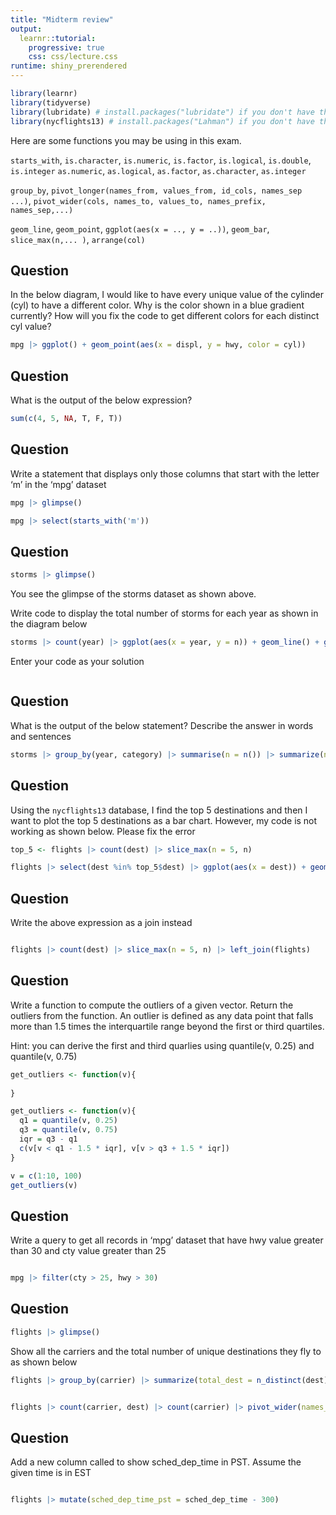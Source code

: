 ```yaml
---
title: "Midterm review"
output:
  learnr::tutorial:
    progressive: true
    css: css/lecture.css
runtime: shiny_prerendered
---
```



```r
library(learnr)
library(tidyverse)
library(lubridate) # install.packages("lubridate") if you don't have this
library(nycflights13) # install.packages("Lahman") if you don't have this
```


Here are some functions you may be using in this exam.

`starts_with`, `is.character`, `is.numeric`, `is.factor`, `is.logical`, `is.double`, `is.integer`
`as.numeric`, `as.logical`, `as.factor`, `as.character`, `as.integer`

`group_by`, `pivot_longer(names_from, values_from, id_cols, names_sep ...)`, `pivot_wider(cols, names_to, values_to, names_prefix, names_sep,...)`

`geom_line`, `geom_point`, `ggplot(aes(x = .., y = ..))`, `geom_bar`, `slice_max(n,... )`, `arrange(col)`

## Question

In the below diagram, I would like to have every unique value of the cylinder (cyl) to have a different color.  Why is the color shown in a blue gradient currently? How will you fix the code to get different colors for each distinct cyl value? 

```r
mpg |> ggplot() + geom_point(aes(x = displ, y = hwy, color = cyl))
```



## Question
What is the output of the below expression?

```r
sum(c(4, 5, NA, T, F, T))
```

## Question

Write a statement that displays only those columns that start with the letter 'm' in the 'mpg' dataset

```r
mpg |> glimpse()
```

```r
mpg |> select(starts_with('m'))
```

## Question

```r
storms |> glimpse()
```

You see the glimpse of the storms dataset as shown above.

Write code to display the total number of storms for each year as shown in the diagram below

```r
storms |> count(year) |> ggplot(aes(x = year, y = n)) + geom_line() + geom_point()
```

Enter your code as your solution

```r

```

## Question

What is the output of the below statement? Describe the answer in words and sentences

```r
storms |> group_by(year, category) |> summarise(n = n()) |> summarize(n = n())
```


## Question

Using the `nycflights13` database, I find the top 5 destinations and then I want to plot the top 5 destinations as a bar chart. However, my code is not working as shown below.  Please fix the error

```r
top_5 <- flights |> count(dest) |> slice_max(n = 5, n)

flights |> select(dest %in% top_5$dest) |> ggplot(aes(x = dest)) + geom_bar(aes(fill = carrier))
```

## Question

Write the above expression as a join instead

```r

```

```r
flights |> count(dest) |> slice_max(n = 5, n) |> left_join(flights)
```

## Question

Write a function to compute the outliers of a given vector. Return the outliers from the function. An outlier is defined as any data point that falls more than 1.5 times the interquartile range beyond the first or third quartiles.

Hint: you can derive the first and third quarlies using quantile(v, 0.25) and quantile(v, 0.75)

```r
get_outliers <- function(v){
  
}

```

```r
get_outliers <- function(v){
  q1 = quantile(v, 0.25)
  q3 = quantile(v, 0.75)
  iqr = q3 - q1
  c(v[v < q1 - 1.5 * iqr], v[v > q3 + 1.5 * iqr])
}

v = c(1:10, 100)
get_outliers(v)
```



## Question
Write a query to get all records in 'mpg' dataset that have hwy value greater than 30 and cty value greater than 25

```r

```

```r
mpg |> filter(cty > 25, hwy > 30)
```

## Question


```r
flights |> glimpse()
```
Show all the carriers and the total number of unique destinations they fly to as shown below

```r
flights |> group_by(carrier) |> summarize(total_dest = n_distinct(dest)) |> pivot_wider(names_from = carrier, values_from = total_dest)
```

```r

```

```r
flights |> count(carrier, dest) |> count(carrier) |> pivot_wider(names_from = carrier, values_from = n)
```

## Question
Add a new column called to show sched_dep_time in PST. Assume the given time is in EST


```r

```

```r
flights |> mutate(sched_dep_time_pst = sched_dep_time - 300)
```


